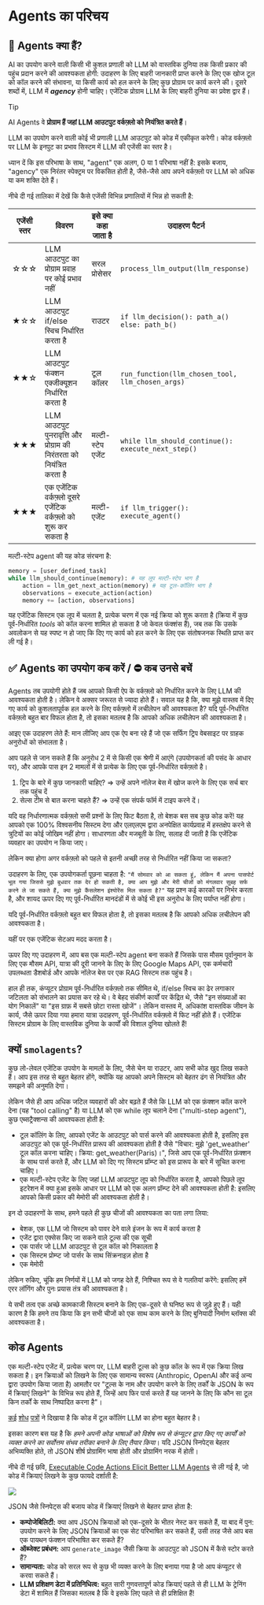 # Agents का परिचय

## 🤔 Agents क्या हैं?

AI का उपयोग करने वाली किसी भी कुशल प्रणाली को LLM को वास्तविक दुनिया तक किसी प्रकार की पहुंच प्रदान करने की आवश्यकता होगी: उदाहरण के लिए बाहरी जानकारी प्राप्त करने के लिए एक खोज टूल को कॉल करने की संभावना, या किसी कार्य को हल करने के लिए कुछ प्रोग्राम पर कार्य करने की। दूसरे शब्दों में, LLM में ***agency*** होनी चाहिए। एजेंटिक प्रोग्राम LLM के लिए बाहरी दुनिया का प्रवेश द्वार हैं।

> [!TIP]
> AI Agents वे **प्रोग्राम हैं जहां LLM आउटपुट वर्कफ़्लो को नियंत्रित करते हैं**।

LLM का उपयोग करने वाली कोई भी प्रणाली LLM आउटपुट को कोड में एकीकृत करेगी। कोड वर्कफ़्लो पर LLM के इनपुट का प्रभाव सिस्टम में LLM की एजेंसी का स्तर है।

ध्यान दें कि इस परिभाषा के साथ, "agent" एक अलग, 0 या 1 परिभाषा नहीं है: इसके बजाय, "agency" एक निरंतर स्पेक्ट्रम पर विकसित होती है, जैसे-जैसे आप अपने वर्कफ़्लो पर LLM को अधिक या कम शक्ति देते हैं।

नीचे दी गई तालिका में देखें कि कैसे एजेंसी विभिन्न प्रणालियों में भिन्न हो सकती है:

| एजेंसी स्तर | विवरण | इसे क्या कहा जाता है | उदाहरण पैटर्न |
|------------|---------|-------------------|----------------|
| ☆☆☆ | LLM आउटपुट का प्रोग्राम प्रवाह पर कोई प्रभाव नहीं | सरल प्रोसेसर | `process_llm_output(llm_response)` |
| ★☆☆ | LLM आउटपुट if/else स्विच निर्धारित करता है | राउटर | `if llm_decision(): path_a() else: path_b()` |
| ★★☆ | LLM आउटपुट फंक्शन एक्जीक्यूशन निर्धारित करता है | टूल कॉलर | `run_function(llm_chosen_tool, llm_chosen_args)` |
| ★★★ | LLM आउटपुट पुनरावृत्ति और प्रोग्राम की निरंतरता को नियंत्रित करता है | मल्टी-स्टेप एजेंट | `while llm_should_continue(): execute_next_step()` |
| ★★★ | एक एजेंटिक वर्कफ़्लो दूसरे एजेंटिक वर्कफ़्लो को शुरू कर सकता है | मल्टी-एजेंट | `if llm_trigger(): execute_agent()` |

मल्टी-स्टेप agent की यह कोड संरचना है:

```python
memory = [user_defined_task]
while llm_should_continue(memory): # यह लूप मल्टी-स्टेप भाग है
    action = llm_get_next_action(memory) # यह टूल-कॉलिंग भाग है
    observations = execute_action(action)
    memory += [action, observations]
```

यह एजेंटिक सिस्टम एक लूप में चलता है, प्रत्येक चरण में एक नई क्रिया को शुरू करता है (क्रिया में कुछ पूर्व-निर्धारित *tools* को कॉल करना शामिल हो सकता है जो केवल फंक्शंस हैं), जब तक कि उसके अवलोकन से यह स्पष्ट न हो जाए कि दिए गए कार्य को हल करने के लिए एक संतोषजनक स्थिति प्राप्त कर ली गई है।

## ✅ Agents का उपयोग कब करें / ⛔ कब उनसे बचें

Agents तब उपयोगी होते हैं जब आपको किसी ऐप के वर्कफ़्लो को निर्धारित करने के लिए LLM की आवश्यकता होती है। लेकिन वे अक्सर जरूरत से ज्यादा होते हैं। सवाल यह है कि, क्या मुझे वास्तव में दिए गए कार्य को कुशलतापूर्वक हल करने के लिए वर्कफ़्लो में लचीलेपन की आवश्यकता है?
यदि पूर्व-निर्धारित वर्कफ़्लो बहुत बार विफल होता है, तो इसका मतलब है कि आपको अधिक लचीलेपन की आवश्यकता है।

आइए एक उदाहरण लेते हैं: मान लीजिए आप एक ऐप बना रहे हैं जो एक सर्फिंग ट्रिप वेबसाइट पर ग्राहक अनुरोधों को संभालता है।

आप पहले से जान सकते हैं कि अनुरोध 2 में से किसी एक श्रेणी में आएंगे (उपयोगकर्ता की पसंद के आधार पर), और आपके पास इन 2 मामलों में से प्रत्येक के लिए एक पूर्व-निर्धारित वर्कफ़्लो है।

1. ट्रिप के बारे में कुछ जानकारी चाहिए? ⇒ उन्हें अपने नॉलेज बेस में खोज करने के लिए एक सर्च बार तक पहुंच दें
2. सेल्स टीम से बात करना चाहते हैं? ⇒ उन्हें एक संपर्क फॉर्म में टाइप करने दें।

यदि वह निर्धारणात्मक वर्कफ़्लो सभी प्रश्नों के लिए फिट बैठता है, तो बेशक बस सब कुछ कोड करें! यह आपको एक 100% विश्वसनीय सिस्टम देगा और एलएलएम द्वारा अनपेक्षित कार्यप्रवाह में हस्तक्षेप करने से त्रुटियों का कोई जोखिम नहीं होगा। साधारणता और मजबूती के लिए, सलाह दी जाती है कि एजेंटिक व्यवहार का उपयोग न किया जाए।

लेकिन क्या होगा अगर वर्कफ़्लो को पहले से इतनी अच्छी तरह से निर्धारित नहीं किया जा सकता?

उदाहरण के लिए, एक उपयोगकर्ता पूछना चाहता है: `"मैं सोमवार को आ सकता हूं, लेकिन मैं अपना पासपोर्ट भूल गया जिससे मुझे बुधवार तक देर हो सकती है, क्या आप मुझे और मेरी चीजों को मंगलवार सुबह सर्फ करने ले जा सकते हैं, क्या मुझे कैंसलेशन इंश्योरेंस मिल सकता है?"` यह प्रश्न कई कारकों पर निर्भर करता है, और शायद ऊपर दिए गए पूर्व-निर्धारित मानदंडों में से कोई भी इस अनुरोध के लिए पर्याप्त नहीं होगा।

यदि पूर्व-निर्धारित वर्कफ़्लो बहुत बार विफल होता है, तो इसका मतलब है कि आपको अधिक लचीलेपन की आवश्यकता है।

यहीं पर एक एजेंटिक सेटअप मदद करता है।

ऊपर दिए गए उदाहरण में, आप बस एक मल्टी-स्टेप agent बना सकते हैं जिसके पास मौसम पूर्वानुमान के लिए एक मौसम API, यात्रा की दूरी जानने के लिए के लिए Google Maps API, एक कर्मचारी उपलब्धता डैशबोर्ड और आपके नॉलेज बेस पर एक RAG सिस्टम तक पहुंच है।

हाल ही तक, कंप्यूटर प्रोग्राम पूर्व-निर्धारित वर्कफ़्लो तक सीमित थे, if/else स्विच का
ढेर लगाकार जटिलता को संभालने का प्रयास कर रहे थे। वे बेहद संकीर्ण कार्यों पर केंद्रित थे, जैसे "इन संख्याओं का योग निकालें" या "इस ग्राफ़ में सबसे छोटा रास्ता खोजें"। लेकिन वास्तव में, अधिकांश वास्तविक जीवन के कार्य, जैसे ऊपर दिया गया हमारा यात्रा उदाहरण, पूर्व-निर्धारित वर्कफ़्लो में फिट नहीं होते हैं। एजेंटिक सिस्टम प्रोग्राम के लिए वास्तविक दुनिया के कार्यों की विशाल दुनिया खोलते हैं!

## क्यों `smolagents`?

कुछ लो-लेवल एजेंटिक उपयोग के मामलों के लिए, जैसे चेन या राउटर, आप सभी कोड खुद लिख सकते हैं। आप इस तरह से बहुत बेहतर होंगे, क्योंकि यह आपको अपने सिस्टम को बेहतर ढंग से नियंत्रित और समझने की अनुमति देगा।

लेकिन जैसे ही आप अधिक जटिल व्यवहारों की ओर बढ़ते हैं जैसे कि LLM को एक फ़ंक्शन कॉल करने देना (यह "tool calling" है) या LLM को एक while लूप चलाने देना ("multi-step agent"), कुछ एब्सट्रैक्शन्स की आवश्यकता होती है:
- टूल कॉलिंग के लिए, आपको एजेंट के आउटपुट को पार्स करने की आवश्यकता होती है, इसलिए इस आउटपुट को एक पूर्व-निर्धारित प्रारूप की आवश्यकता होती है जैसे "विचार: मुझे 'get_weather' टूल कॉल करना चाहिए। क्रिया: get_weather(Paris)।", जिसे आप एक पूर्व-निर्धारित फ़ंक्शन के साथ पार्स करते हैं, और LLM को दिए गए सिस्टम प्रॉम्प्ट को इस प्रारूप के बारे में सूचित करना चाहिए।
- एक मल्टी-स्टेप एजेंट के लिए जहां LLM आउटपुट लूप को निर्धारित करता है, आपको पिछले लूप इटरेशन में क्या हुआ इसके आधार पर LLM को एक अलग प्रॉम्प्ट देने की आवश्यकता होती है: इसलिए आपको किसी प्रकार की मेमोरी की आवश्यकता होती है।

इन दो उदाहरणों के साथ, हमने पहले ही कुछ चीजों की आवश्यकता का पता लगा लिया:

- बेशक, एक LLM जो सिस्टम को पावर देने वाले इंजन के रूप में कार्य करता है
- एजेंट द्वारा एक्सेस किए जा सकने वाले टूल्स की एक सूची
- एक पार्सर जो LLM आउटपुट से टूल कॉल को निकालता है
- एक सिस्टम प्रोम्प्ट जो पार्सर के साथ सिंक्रनाइज़ होता है
- एक मेमोरी

लेकिन रुकिए, चूंकि हम निर्णयों में LLM को जगह देते हैं, निश्चित रूप से वे गलतियां करेंगे: इसलिए हमें एरर लॉगिंग और पुनः प्रयास तंत्र की आवश्यकता है।

ये सभी तत्व एक अच्छे कामकाजी सिस्टम बनाने के लिए एक-दूसरे से घनिष्ठ रूप से जुड़े हुए हैं। यही कारण है कि हमने तय किया कि इन सभी चीजों को एक साथ काम करने के लिए बुनियादी निर्माण ब्लॉक्स की आवश्यकता है।

## कोड Agents

एक मल्टी-स्टेप एजेंट में, प्रत्येक चरण पर, LLM बाहरी टूल्स को कुछ कॉल के रूप में एक क्रिया लिख सकता है। इन क्रियाओं को लिखने के लिए एक सामान्य स्वरूप (Anthropic, OpenAI और कई अन्य द्वारा उपयोग किया जाता है) आमतौर पर "टूल्स के नाम और उपयोग करने के लिए तर्कों के JSON के रूप में क्रियाएं लिखने" के विभिन्न रूप होते हैं, जिन्हें आप फिर पार्स करते हैं यह जानने के लिए कि कौन सा टूल किन तर्कों के साथ निष्पादित करना है"।

[कई](https://huggingface.co/papers/2402.01030) [शोध](https://huggingface.co/papers/2411.01747) [पत्रों](https://huggingface.co/papers/2401.00812) ने दिखाया है कि कोड में टूल कॉलिंग LLM का होना बहुत बेहतर है।

इसका कारण बस यह है कि *हमने अपनी कोड भाषाओं को विशेष रूप से कंप्यूटर द्वारा किए गए कार्यों को व्यक्त करने का सर्वोत्तम संभव तरीका बनाने के लिए तैयार किया*। यदि JSON स्निपेट्स बेहतर अभिव्यक्ति होते, तो JSON शीर्ष प्रोग्रामिंग भाषा होती और प्रोग्रामिंग नरक में होती।

नीचे दी गई छवि, [Executable Code Actions Elicit Better LLM Agents](https://huggingface.co/papers/2402.01030) से ली गई है, जो कोड में क्रियाएं लिखने के कुछ फायदे दर्शाती है:

<img src="https://huggingface.co/datasets/huggingface/documentation-images/resolve/main/transformers/code_vs_json_actions.png">

JSON जैसे स्निपेट्स की बजाय कोड में क्रियाएं लिखने से बेहतर प्राप्त होता है:

- **कम्पोजेबिलिटी:** क्या आप JSON क्रियाओं को एक-दूसरे के भीतर नेस्ट कर सकते हैं, या बाद में पुन: उपयोग करने के लिए JSON क्रियाओं का एक सेट परिभाषित कर सकते हैं, उसी तरह जैसे आप बस एक पायथन फंक्शन परिभाषित कर सकते हैं?
- **ऑब्जेक्ट प्रबंधन:** आप `generate_image` जैसी क्रिया के आउटपुट को JSON में कैसे स्टोर करते हैं?
- **सामान्यता:** कोड को सरल रूप से कुछ भी व्यक्त करने के लिए बनाया गया है जो आप कंप्यूटर से करवा सकते हैं।
- **LLM प्रशिक्षण डेटा में प्रतिनिधित्व:** बहुत सारी गुणवत्तापूर्ण कोड क्रियाएं पहले से ही LLM के ट्रेनिंग डेटा में शामिल हैं जिसका मतलब है कि वे इसके लिए पहले से ही प्रशिक्षित हैं!